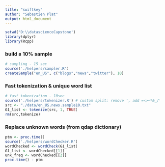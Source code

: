 ```yaml
---
title: "swiftkey"
author: "Sebastien Plat"
output: html_document
---
```


```r
setwd('D:\\datascienceCapstone')
library(dplyr)
library(Rcpp)
```


### build a 10% sample 

```r
# sampling - 15 sec
source('./helpers/sampler.R')
createSample("en_US", c("blogs","news","twitter"), 10)
``` 


### Fast tokenization & unique word list

```r
# fast tokenization - 10sec
source('./helpers/tokenizer.R') # custom split: remove ', add =<>~*&_/\ plus numbers
src <- "./data/en_US.news.sample10.txt"
G1_list <- tokenize(src, 1, TRUE)
rm(src,tokenize)
```


### Replace unknown words (from qdap dictionary)

```r
ptm <- proc.time()
source('./helpers/wordChecker.R')
wordChecked <- wordCheck(G1_list)
G1_list <- wordChecked[[1]]
unk_freq <- wordChecked[[2]]
proc.time() - ptm
```



